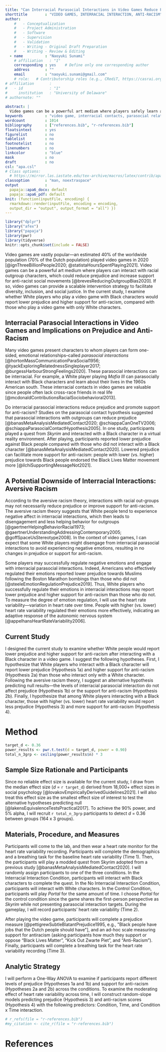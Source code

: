 ```yaml
---
title: "Can Interracial Parasocial Interactions in Video Games Reduce Prejudice and Promote Support for Anti-Racism? A Study Proposal"
shorttitle        : "VIDEO GAMES, INTERRACIAL INTERACTION, ANTI-RACISM"
author: 
    #   - Conceptualization
    #   - Project Administration
    #   - Software
    #   - Supervision
    #   - Validation
    #   - Writing - Original Draft Preparation
    #   - Writing - Review & Editing
  - name          : "Naoyuki Sunami"
    # affiliation   : "1"
    corresponding : yes    # Define only one corresponding author
    address       : ""
    email         : "naoyuki.sunami@gmail.com"
    # role:   # Contributorship roles (e.g., CRediT, https://casrai.org/credit/)
# affiliation       :
#   - id            : "1"
#     institution   : "University of Delaware"
# authornote: ""
  
abstract: |
  Video games can be a powerful art medium where players safely learn about racial out-groups—their stories, beliefs, values, and social norms without concerns about appearing as racist. In video games, players can interact with out-group characters and form parasocial connections, which then theoretically could reduce out-group bias and increase support for antiracist social movements. However, other research suggested that White people may experience negative emotions in interracial interactions, which could then lead to disengagement and less support for anti-racism. In the proposed study, I will examine whether White people who interact with Black characters report lower prejudice towards Black people and higher support for anti-racism movements (e.g., Black Lives Matter and Kick Out Zwarte Piet) compared with those who play a video game with White characters only. I will also measure participants’ heart rate variability as a correlate for emotion regulation while playing the video game. I expect that participants with higher (vs. lower) heart rate variability while interacting with a Black character will report lower prejudice and higher support for anti-racism.
keywords          : "video game, interracial contacts, parasocial relationships, prejudice"
wordcount         : 1014
bibliography      : ["references.bib", "r-references.bib"]
floatsintext      : yes
figurelist        : no
tablelist         : no
footnotelist      : no
linenumbers       : no
linkcolor         : "blue"
mask              : no
draft             : no
csl: "apa.csl"
# Class options:
  # https://mirror.las.iastate.edu/tex-archive/macros/latex/contrib/apa6/apa6.pdf
classoption       : "man, noextraspace"
output            : 
  papaja::apa6_docx: default
  papaja::apa6_pdf: default
knit: (function(inputFile, encoding) {
  rmarkdown::render(inputFile, encoding = encoding,
  output_dir = "output", output_format = "all") })
---
```


```r
library("dplyr")
library("afex")
library("papaja")
library(pwr)
library(tidyverse)
knitr::opts_chunk$set(include = FALSE)

```

Video games are vastly popular---an estimated 40% of the worldwide population (70% of the Dutch population) played video games in 2020 [@ignThreeBillionPeople2020; @statistaHoursSpentPlaying2021]. Video games can be a powerful art medium where players can interact with racial outgroup characters, which could reduce prejudice and increase support for anti-racist social movements [@brevesReducingOutgroupBias2020]. If so, video games can provide a scalable intervention strategy to facilitate diversity, inclusion, and social justice. In the current study, I examine whether White players who play a video game with Black characters would report lower prejudice and higher support for anti-racism, compared with those who play a video game with only White characters.

## Interracial Parasocial Interactions in Video Games and Implications on Prejudice and Anti-Racism

Many video games present characters to whom players can form one-sided, emotional relationships--called *parasocial interactions* [@hortonMassCommunicationParaSocial1956; @tyackExploringRelatednessSingleplayer2017; @burgessHarbourStrongFeelings2020]. These parasocial  interactions can be interracial. For example, a White player playing *Mafia III* can parasocially interact with Black characters and learn about their lives in the 1960s American south. These interracial contacts in video games are valuable since people often lack cross-race friends in real life [@mcdonaldContributionsRacialSociobehavioral2013]. 

Do interracial parasocial interactions reduce prejudice and promote support for anti-racism? Studies on the parasocial contact hypothesis suggested that parasocial interactions with outgroups can reduce prejudice [@banasMetaAnalysisMediatedContact2020; @schiappaCanOneTV2006; @schiappaParasocialContactHypothesis2005]. In one study, participants played a quest from *Skyrim* and interacted with a Black character in a virtual reality environment. After playing, participants reported lower prejudice against Black people compared with those who did not interact with a Black character [@banasMetaAnalysisMediatedContact2020]. Lowered prejudice can facilitate more support for anti-racism: people with lower (vs. higher) prejudice towards Black people endorsed the Black Lives Matter movement more [@ilchiSupportingMessageNot2021]. 

## A Potential Downside of Interracial Interactions: Aversive Racism

According to the aversive racism theory, interactions with racial out-groups may not necessarily reduce prejudice or improve support for anti-racism. The aversive racism theory suggests that White people tend to experience negative affect in interracial interactions, which then leads to disengagement and less helping behavior for outgroups [@gaertnerHelpingBehaviorRacial1973; @gaertnerUnderstandingAddressingContemporary2005; @goffSpaceUsStereotype2008]. In the context of video games, I can expect that some White players might disengage from interracial parasocial interactions to avoid experiencing negative emotions, resulting in no changes in prejudice or support for anti-racism. 

Some players may successfully regulate negative emotions and engage with interracial parasocial interactions. Indeed, Americans who effectively regulated their emotions reported lower prejudice towards Muslims following the Boston Marathon bombings than those who did not [@steeleEmotionRegulationPrejudice2019]. Thus, White players who successfully regulate their emotions in interracial interactions may report lower prejudice and higher support for anti-racism than those who do not. To measure the degree of emotion regulation, I will use the heart rate variability---variation in heart rate over time. People with higher (vs. lower) heart rate variability regulated their emotions more effectively, indicating an adaptive response of the autonomic nervous system  [@appelhansHeartRateVariability2006].

## Current Study

I designed the current study to examine whether White people would report lower prejudice and higher support for anti-racism after interacting with a Black character in a video game. I suggest the following hypotheses. First, I hypothesize that White players who interact with a Black character will report lower prejudice (Hypothesis 1a) and higher support for anti-racism (Hypothesis 2a) than those who interact only with a White character. Following the aversive racism theory, I suggest an alternative hypothesis predicting null results---the levels of interracial parasocial interaction do not affect prejudice (Hypothesis 1b) or the support for anti-racism (Hypothesis 2b). Finally, I hypothesize that among White players interacting with a Black character, those with higher (vs. lower) heart rate variability would report less prejudice (Hypothesis 3) and more support for anti-racism (Hypothesis 4).

# Method

```r
target_d <- 0.36
power_results <- pwr.t.test(d = target_d, power = 0.90)
total_n_3grp <- ceiling(power_results$n) * 3
```

## Sample Size Rationale and Participants

Since no reliable effect size is available for the current study, I draw from the median effect size (*d* = `r target_d`) derived from 18,000+ effect sizes in social psychology [@lovakovEmpiricallyDerivedGuidelines2021]. I will also treat this effect size as the smallest effect size of interest to test the alternative hypotheses predicting null [@lakensEquivalenceTestsPractical2017]. To achieve the 90% power, and 5% alpha, I will recruit `r total_n_3grp` participants to detect *d* = 0.36 between groups (164 x 3 groups).

## Materials, Procedure, and Measures

Participants will come to the lab, and then wear a heart rate monitor for the heart rate variability recording. Participants will complete the demographics and a breathing task for the baseline heart rate variability (Time 1). Then, the participants will play a modded quest from Skyrim adopted from a previous study [@banasMetaAnalysisMediatedContact2020]. I will randomly assign participants to one of the three conditions. In the Interracial Interaction Condition, participants will interact with Black characters to complete the quest. In the No Interracial Interaction Condition, participants will interact with White characters. In the Control Condition, participants will play *Portal* for the same amount of time. I choose *Portal* for the control condition since the game shares the first-person perspective as *Skyrim* while not presenting parasocial interaction targets. During the gameplay, I will record participants' heart rate variability (Time 2).

After playing the video game, participants will complete a prejudice measure [@pettigrewSubtleBlatantPrejudice1995, e.g., "Black people have jobs that the Dutch people should have"], and an ad-hoc scale measuring support for antiracism (asking participants how much they support or oppose "Black Lives Matter", "Kick Out Zwarte Piet", and "Anti-Racism"). Finally, participants will complete a breathing task for the heart rate variability recording (Time 3).

## Analytic Strategy

I will perform a One-Way ANOVA to examine if participants report different levels of prejudice (Hypotheses 1a and 1b) and support for anti-racism (Hypotheses 2a and 2b) across the conditions. To examine the moderating effect of heart rate variability across time, I will construct random-slope models predicting prejudice (Hypothesis 3) and anti-racism scores (Hypothesis 4) with the following predictors: Condition, Time, and Condition x Time interaction.

```r
# r_refs(file = "r-references.bib")
#my_citation <- cite_r(file = "r-references.bib")
```

\newpage

# References

<!-- These lines ensure references are set with hanging indents in PDF documents; they are ignored in Word. -->

```{=tex}
\setlength{\parindent}{-0.5in}
\setlength{\leftskip}{0.5in}
```
